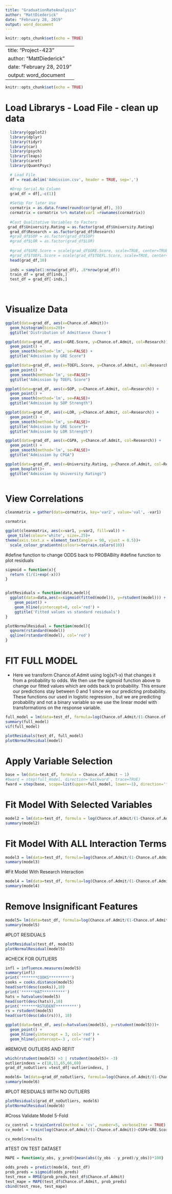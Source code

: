 ```yaml
---
title: "GraduationRateAnalysis"
author: "MattDiederick"
date: "February 28, 2019"
output: word_document
---
```


```r
knitr::opts_chunk$set(echo = TRUE)
```

---
title: "Project-423"
author: "MattDiederick"
date: "February 28, 2019"
output: word_document
---

```r
knitr::opts_chunk$set(echo = TRUE)
```

# Load Librarys - Load File - clean up data
```r
  library(ggplot2)
  library(dplyr)
  library(tidyr)
  library(car)
  library(psych)
  library(leaps)
  library(caret)
  library(QuantPsyc)

  # Load File
  df = read.delim('Admission.csv', header = TRUE, sep=',')

  #Drop Serial.No Column
  grad_df = df[,-c(1)]
  
  #SetUp For later Use
  cormatrix = as.data.frame(round(cor(grad_df), 3))
  cormatrix = cormatrix %>% mutate(var1 =rownames(cormatrix))
  
  #Cast Qualitative Variables to Factors
 grad_df$University.Rating = as.factor(grad_df$University.Rating)
  grad_df$Research = as.factor(grad_df$Research)
  #grad_df$SOP = as.factor(grad_df$SOP)
  #grad_df$LOR = as.factor(grad_df$LOR)
  
  #grad_df$GRE.Score = scale(grad_df$GRE.Score, scale=TRUE, center=TRUE)
  #grad_df$TOEFL.Score = scale(grad_df$TOEFL.Score, scale=TRUE, center=TRUE)
  head(grad_df,10)
  
  inds = sample(1:nrow(grad_df), .8*nrow(grad_df))
  train_df = grad_df[inds,]
  test_df = grad_df[-inds,]
  
  
```
 
 
# Visualize Data

```r

ggplot(data=grad_df, aes(x=Chance.of.Admit))+
  geom_histogram(bins=20)+
  ggtitle('Distribution of Admittance Chance')

ggplot(data=grad_df, aes(x=GRE.Score, y=Chance.of.Admit, col=Research)) +
  geom_point() +
  geom_smooth(method='lm', se=FALSE) +
  ggtitle("Admission by GRE Score")

ggplot(data=grad_df, aes(x=TOEFL.Score, y=Chance.of.Admit, col=Research)) +
  geom_point() +
  geom_smooth(method='lm', se=FALSE)+
  ggtitle("Admission by TOEFL Score")

ggplot(data=grad_df, aes(x=SOP, y=Chance.of.Admit, col=Research)) +
  geom_point() +
  geom_smooth(method='lm', se=FALSE)+
  ggtitle("Admission by SOP Strength")

ggplot(data=grad_df, aes(x=LOR, y=Chance.of.Admit, col=Research)) +
  geom_point() +
  geom_smooth(method='lm', se=FALSE)+
  ggtitle("Admission by GRE Score")+
  ggtitle("Admission by LOR Strength")

ggplot(data=grad_df, aes(x=CGPA, y=Chance.of.Admit, col=Research)) +
  geom_point() +
  geom_smooth(method='lm', se=FALSE)+
  ggtitle("Admission by CPGA")

ggplot(data=grad_df, aes(x=University.Rating, y=Chance.of.Admit, col=Research)) +
  geom_boxplot()+
  ggtitle("Admission by University Ratings")



```

# View Correlations 


```r

cleanmatrix = gather(data=cormatrix, key='var2', value='val', -var1)

cormatrix

ggplot(cleanmatrix, aes(x=var1, y=var2, fill=val)) + 
 geom_tile(colour='white', size=.25)+
theme(axis.text.x = element_text(angle = 90, vjust = 0.5))+
  scale_colour_gradientn(colours=terrain.colors(10))


```


#define function to change ODDS back to PROBABilty
#define function to plot residuals
```r
sigmoid = function(x){
  return (1/(1+exp(-x)))
}


plotResiduals = function(data,model){
  ggplot(data=data,aes(x=sigmoid(fitted(model)), y=rstudent(model))) +
    geom_point() +
    geom_hline(yintercept=0, col='red') +
    ggtitle('Fitted values vs standard residuals')
}

plotNormalResidual = function(model){
  qqnorm(rstandard(model))
  qqline(rstandard(model), col='red')
}


```

# FIT FULL MODEL 
* Here we transform Chance.of.Admit using log(x/1-x) that changes it from a probability to odds. We then use the sigmoid function above to change our fitted values which are odds back to probability. This ensure our predictions stay between 0 and 1 since we our predicting probability. These functions our used in logistic regression , but we are predicting probability and not a binary variable so we use the linear model with transformations on the response variable.  
```r

full_model = lm(data=test_df, formula=log(Chance.of.Admit/(1-Chance.of.Admit)) ~ . )
summary(full_model)
vif(full_model)

plotResiduals(test_df, full_model)
plotNormalResidual(model)


```



# Apply Variable Selection


```r
base = lm(data=test_df, formula = Chance.of.Admit ~ 1)
#bward = step(full_model, direction='backward', trace=TRUE)
fward = step(base, scope=list(upper=full_model, lower=~1), direction='forward', trace=TRUE)

```



# Fit Model With Selected Variables

```r

model2 = lm(data=test_df, formula = log(Chance.of.Admit/(1-Chance.of.Admit)) ~CGPA + GRE.Score + LOR + Research )
summary(model2)
```



# Fit Model With ALL Interaction Terms

```r

model3 = lm(data=test_df, formula=log(Chance.of.Admit/(1-Chance.of.Admit))~(CGPA+ GRE.Score + LOR + Research)^2)
summary(model3)

```



#Fit Model With Research Interaction

```r

model4 = lm(data=test_df, formula=log(Chance.of.Admit/(1-Chance.of.Admit))~CGPA+GRE.Score+LOR+Research + Research:CGPA + Research:GRE.Score +Research+ Research:LOR)
summary(model4)
```

# Remove Insignificant Features
```r
model5= lm(data=test_df, formula=log(Chance.of.Admit/(1-Chance.of.Admit))~CGPA+GRE.Score+LOR+Research + Research:CGPA )
summary(model5)
```

#PLOT RESIDUALS
```r
plotResiduals(test_df, model5)
plotNormalResidual(model5)

```

#CHECK FOR OUTLIERS
```r
infl = influence.measures(model5)
summary(infl)
print('*******COOKS*********')
cooks = cooks.distance(model5)
head(sort(desc(cooks)),10)
print('******HAT**********')
hats = hatvalues(model5)
head(sort(desc(hats)),10)
print('*******RSTUDENT*********')
rs = rstudent(model5)
head(sort(desc(abs(rs))), 10)

ggplot(data=test_df, aes(x=hatvalues(model5), y=rstudent(model5)))+
  geom_point() + 
  geom_hline(yintercept = 3, col='red') +
  geom_hline(yintercept=-3 , col='red')

```

#REMOVE OUTLIERS AND REFIT
```r
which(rstudent(model5) >3 | rstudent(model5)< -3)
outlierindexs = c(10,11,65,66,69)
grad_df_noOutliers =test_df[-outlierindexs, ]

model6= lm(data=grad_df_noOutliers, formula=log(Chance.of.Admit/(1-Chance.of.Admit))~CGPA+GRE.Score+LOR+Research + Research:CGPA )
summary(model6)

```

#PLOT RESIDUALS WITH NO OUTLIERS
```r
plotResiduals(grad_df_noOutliers, model6)
plotNormalResidual(model6)

```

#Cross Validate Model 5-Fold 

```r
cv_control = trainControl(method = 'cv', number=5, verboseIter = TRUE)
cv_model = train(log(Chance.of.Admit/(1-Chance.of.Admit))~CGPA+GRE.Score+LOR+Research+ Research:CGPA  ,data=grad_df_noOutliers, method='lm', trControl = cv_control)

cv_model$results


```


#TEST ON TEST DATASET
```r
MAPE = function(y_obs, y_pred){mean(abs((y_obs - y_pred)/y_obs))*100}

odds_preds = predict(model6, test_df)
prob_preds = sigmoid(odds_preds)
test_rmse = RMSE(prob_preds,test_df$Chance.of.Admit)
test_mape = MAPE(test_df$Chance.of.Admit, prob_preds)
cbind(test_rmse, test_mape)

```

